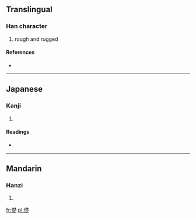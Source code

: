 ==Translingual==

===Han character===
{{Han char|rn=9|rad=人|as=13|sn=15|four=2428<sub>1</sub>|canj=人木木人 (ODDO)}}

# rough and rugged

====References====
* {{Han ref|kx=0119.160|dkj=01193|hdz=10223.150|uh=510A|ud=20746|bh=E4F1|bd=58609}}

----

==Japanese==

===Kanji===
{{ja-kanji|grade=|rs=人13}}

# {{defn|Japanese|sort=人13}}

====Readings====
* {{ja-readings|on=[[しょ]] (sho)|kun=[[しぶる]] (shiburu)}}

----

==Mandarin==

===Hanzi===
{{cmn-hanzi|pin=[[chù]] ([[chu4]])|wg=ch'u<sup>4</sup>}}

# {{defn|Mandarin|sort=人13}}

[[fr:儊]]
[[pl:儊]]